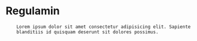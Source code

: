 # Regulamin

        Lorem ipsum dolor sit amet consectetur adipisicing elit. Sapiente
        blanditiis id quisquam deserunt sit dolores possimus.
